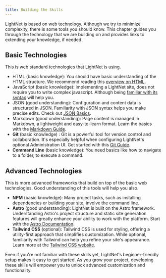 ```yaml
---
title: Building the Skills
---
```


LightNet is based on web technology. Although we try
to minimize complexity, there is some tools you should know.
This chapter guides you through the technology that we are building on
and provides links to extending your knowledge, if needed.


## Basic Technologies

This is web standard technologies that LightNet is using.

- HTML (basic knowledge): You should have basic understanding of the HTML structure. We recommend reading this [overview on HTML](https://web.dev/learn/html/overview).
- JavaScript (basic knowledge): implementing a LightNet site, does not require you to write complex javascript. Although being [familiar with its syntax](https://developer.mozilla.org/en-US/docs/Learn_web_development/Getting_started/Your_first_website/Adding_interactivity) will help you.
- JSON (good understanding): Configuration and content data is structured in JSON. Familiarity with JSON syntax helps you make precise edits. Check out [JSON Basics](https://learnxinyminutes.com/json/).
- Markdown (good understanding): Page content is managed in Markdown, a lightweight and easy-to-learn format. Learn the basics with the [Markdown Guide](https://www.markdownguide.org/).
- **Git** (basic knowledge) : Git is a powerful tool for version control and collaboration. It's especially helpful when configuring LightNet's optional Administration UI. Get started with this [Git Guide](https://www.baeldung.com/ops/git-guide).
- **Command Line** (basic knowledge): You need basics like how to navigate to a folder, to execute a command.

## Advanced Technologies

This is more advanced frameworks that build on top of the basic web technologies.
Good understanding of this tools will help you also.

- **NPM** (basic knowledge): Many project tasks, such as installing dependencies or building your site, involve the command line.
- **Astro** (good understanding): LightNet is built on the Astro framework. Understanding Astro's project structure and static site generation features will greatly enhance your ability to work with the platform. Start with the [Astro Documentation](https://docs.astro.build/en/getting-started/).
- **Tailwind CSS** (optional): Tailwind CSS is used for styling, offering a utility-first approach that simplifies customization. While optional, familiarity with Tailwind can help you refine your site's appearance. Learn more at the [Tailwind CSS website](https://tailwindcss.com/).

Even if you're not familiar with these skills yet, LightNet's beginner-friendly setup makes it easy to get started. As you grow your project, developing these skills will empower you to unlock advanced customization and functionality.
